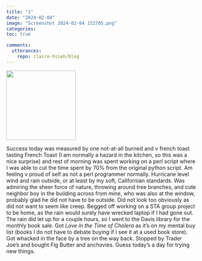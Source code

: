 ```yaml
---
title: "1"
date: "2024-02-04"
image: "Screenshot 2024-02-04 152705.png"
categories: 
toc: true

comments:
  utterances:
    repo: claire-hsieh/blog
---
```


![](Screenshot 2024-02-04 152705.png){fig-align="center" width="184"}

Success today was measured by one not-at-all burned and v french toast tasting French Toast (I am normally a hazard in the kitchen, so this was a nice surprise) and rest of morning was spent working on a perl script where I was able to cut the time spent by 70% from the original python script. Am feeling v proud of self as not a perl programmer normally. Hurricane level wind and rain outside, or at least by my soft, Californian standards. Was admiring the sheer force of nature, throwing around tree branches, and cute neighbor boy in the building across from mine, who was also at the window, probably glad he did not have to be outside. Did not look too obviously as did not want to seem like creep. Begged off working on a STA group project to be home, as the rain would surely have wrecked laptop if I had gone out. The rain did let up for a couple hours, so I went to the Davis library for the monthly book sale. Got *Love in the Time of Cholera* as it's on my mental buy list (books I do not have to debate buying if I see it at a used book store). Got whacked in the face by a tree on the way back. Stopped by Trader Joe's and bought Fig Butter and anchovies. Guess today's a day for trying new things.
